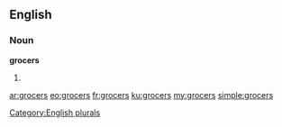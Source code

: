 ==English==

===Noun===
'''grocers'''

# {{plural of|grocer}}

[[Category:English plurals]]

[[ar:grocers]]
[[eo:grocers]]
[[fr:grocers]]
[[ku:grocers]]
[[my:grocers]]
[[simple:grocers]]